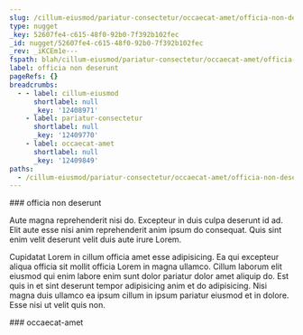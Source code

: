 ```yaml
---
slug: /cillum-eiusmod/pariatur-consectetur/occaecat-amet/officia-non-deserunt
type: nugget
_key: 52607fe4-c615-48f0-92b0-7f392b102fec
_id: nugget/52607fe4-c615-48f0-92b0-7f392b102fec
_rev: _iKCEm1e---
fspath: blah/cillum-eiusmod/pariatur-consectetur/occaecat-amet/officia-non-deserunt.md
label: officia non deserunt
pageRefs: {}
breadcrumbs:
  - - label: cillum-eiusmod
      shortlabel: null
      _key: '12408971'
    - label: pariatur-consectetur
      shortlabel: null
      _key: '12409770'
    - label: occaecat-amet
      shortlabel: null
      _key: '12409849'
paths:
  - /cillum-eiusmod/pariatur-consectetur/occaecat-amet/officia-non-deserunt
---
```


<NuggetArea>
<Nugget slug="/cillum-eiusmod/pariatur-consectetur/occaecat-amet/officia-non-deserunt" type="nugget" _key="52607fe4-c615-48f0-92b0-7f392b102fec" _id="nugget/52607fe4-c615-48f0-92b0-7f392b102fec" _rev="_iKCEm1e---" fspath="blah/cillum-eiusmod/pariatur-consectetur/occaecat-amet/officia-non-deserunt.md" label="officia non deserunt" paths="/cillum-eiusmod/pariatur-consectetur/occaecat-amet/officia-non-deserunt">
<NuggetBody>
### officia non deserunt

Aute magna reprehenderit nisi do. Excepteur in duis culpa deserunt id ad. Elit aute esse nisi anim reprehenderit anim ipsum do consequat. Quis sint enim velit deserunt velit duis aute irure Lorem.

Cupidatat Lorem in cillum officia amet esse adipisicing. Ea qui excepteur aliqua officia sit mollit officia Lorem in magna ullamco. Cillum laborum elit eiusmod qui enim labore enim sunt dolor pariatur dolor amet aliquip do. Est quis in et sint deserunt tempor adipisicing anim et do adipisicing. Nisi magna duis ullamco ea ipsum cillum in ipsum pariatur eiusmod et in dolore. Esse nisi ut velit quis non.

</NuggetBody>
<Breadcrumbs>
<Crumbs>
<Crumb _key="12408971" label="cillum-eiusmod" /><Crumb _key="12409770" label="pariatur-consectetur" /><Crumb _key="12409849" label="occaecat-amet" />
</Crumbs>
</Breadcrumbs>
</Nugget>

<NuggetsInbound>
</NuggetsInbound>
<NuggetsOutbound>
</NuggetsOutbound>
</NuggetArea>
<PassagesInbound>
<Passage direction="inbound" type="passage" _key="12409849" _id="passage/12409849" _rev="_iKCEm1a---" label="occaecat-amet" passage="occaecat-amet" fspath="blah/cillum-eiusmod/pariatur-consectetur/occaecat-amet" paths="/cillum-eiusmod/pariatur-consectetur/occaecat-amet" slug="/cillum-eiusmod/pariatur-consectetur/occaecat-amet">
<NuggetBody>
### occaecat-amet

</NuggetBody>
<Breadcrumbs>
<Crumbs>
<Crumb _key="12408971" label="cillum-eiusmod" /><Crumb _key="12409770" label="pariatur-consectetur" />
</Crumbs>
</Breadcrumbs>
</Passage>

</PassagesInbound>
<PassagesOutbound>
</PassagesOutbound>